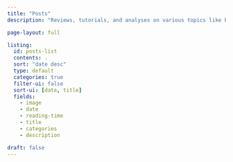 ```yaml
---
title: "Posts"
description: "Reviews, tutorials, and analyses on various topics like books and technology."

page-layout: full

listing:
  id: posts-list
  contents: .
  sort: "date desc"
  type: default
  categories: true
  filter-ui: false
  sort-ui: [date, title]
  fields:
    - image
    - date
    - reading-time
    - title
    - categories
    - description

draft: false
---
```


::: {#posts-list}
:::
